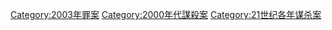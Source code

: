 {{cat topic in year| topic=谋杀案| year=2003}}

[[Category:2003年罪案|Category:2003年罪案]]
[[Category:2000年代謀殺案|Category:2000年代謀殺案]]
[[Category:21世纪各年谋杀案|Category:21世纪各年谋杀案]]